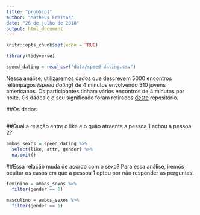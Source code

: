 ```yaml
---
title: "prob5cp1"
author: "Matheus Freitas"
date: "26 de julho de 2018"
output: html_document
---
```


```r
knitr::opts_chunk$set(echo = TRUE)

library(tidyverse)

speed_dating = read_csv("data/speed-dating.csv")
```

Nessa análise, utilizaremos dados que descrevem 5000 encontros relâmpagos *(speed dating)* de 4 minutos envolvendo 310 jovens americanos. Os participantes tinham vários encontros de 4 minutos por noite. Os dados e o seu significado foram retirados [deste](https://github.com/nazareno/ciencia-de-dados-1/tree/master/5-regressao/speed-dating) repositório. 


##Os dados
```r

```


##Qual a relação entre o like e o quão atraente a pessoa 1 achou a pessoa 2? 
```r
ambos_sexos = speed_dating %>%
  select(like, attr, gender) %>%
  na.omit()
```


##Essa relação muda de acordo com o sexo? 
Para essa análise, iremos ocultar os casos em que a pessoa 1 optou por não responder as perguntas.
```r
feminino = ambos_sexos %>%
  filter(gender == 0)

masculino = ambos_sexos %>%
  filter(gender == 1)
```